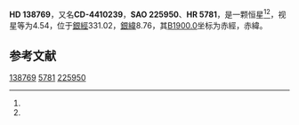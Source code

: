 {{Starbox begin
| name = HD 138769
}}
{{Starbox observe
| epoch = [[J2000.0|J2000.0]]
| constell = {{星座名待查}}<ref name=SIMBAD>{{cite web
 | url=http://simbad.u-strasbg.fr/simbad/sim-id?Ident=HR+5781
 | title=Pulsating variable Star
 | publisher=Centre de Données astronomiques de Strasbourg
 | work=SIMBAD
 | accessdate=2012-07-13
 | archive-date=2016-03-17
 | archive-url=https://web.archive.org/web/20160317105446/http://simbad.u-strasbg.fr/simbad/sim-id?Ident=HR+5781
 | dead-url=no
 }}</ref><ref name=DATA>{{cite web
 | url=http://vizier.u-strasbg.fr/viz-bin/VizieR-5?-out.add=.&-source=5050&-corr=PK=HR&-out.max=9999&HR=5781
 | title=VizieR Detailed Page
 | accessdate=2012-07-13
 | archive-date=2016-03-05
 | archive-url=https://web.archive.org/web/20160305014858/http://vizier.u-strasbg.fr/viz-bin/VizieR-5?-out.add=.&-source=5050&-corr=PK=HR&-out.max=9999&HR=5781
 | dead-url=no
 }}</ref>
| 星官 = 
| ra = {{RA|15|35|53.2}}<ref name=SIMBAD /><ref name=DATA />
| dec = {{DEC|-44|57|31}}<ref name=SIMBAD /><ref name=DATA />
| appmag_v = 4.54<ref name=SIMBAD /><ref name=DATA />
}}
{{Starbox character
| class = B3IVp<ref name=SIMBAD /><ref name=DATA />
| b-v = -0.18<ref name=SIMBAD /><ref name=DATA />
| u-b = -0.69<ref name=SIMBAD /><ref name=DATA />
| r-i = -0.22<ref name=SIMBAD /><ref name=DATA />
| variable = 
}}
{{Starbox astrometry
| radial_v = -0.69
| prop_mo_ra = 7
| parallax = 0.014
| p_error =
}}
{{Starbox catalog
| names =CD-4410239，[[SAO星表|SAO]] 225950，[[HD星表|HD]] 138769，[[HR星表|HR]] 5781}}
{{Starbox reference |Simbad=HR+5781}}
{{Starbox end}}

'''HD 138769'''，又名'''CD-4410239'''，'''SAO 225950'''、'''HR 5781'''，是一颗恒星<ref name=SIMBAD /><ref name=DATA />，视星等为4.54，位于[[銀道座標系|銀經]]331.02，[[銀道座標系|銀緯]]8.76，其[[B1900.0|B1900.0]]坐标为赤經{{RA|15|28|59.9}}，赤緯{{DEC|-44|8.76|24}}。

== 参考文献 ==
{{reflist}}

{{star-stub}}

[[Category:HD和HDE天體|138769]]
[[Category:HR天體|5781]]
[[Category:SAO天體|225950]]
